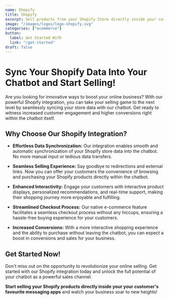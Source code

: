 ```yaml
---
name: Shopify
title: Shopify
excerpt: Sell products from your Shopify Store directly inside your customer's favourite messaging apps 
image: "/images/logos/logo-shopify.svg"
categories: ["ecommerce"]
button:
  label: Get Started With
  link: "/get-started"
draft: false
---
```


# **Sync Your Shopify Data Into Your Chatbot and Start Selling!**

Are you looking for innovative ways to boost your online business? With our powerful Shopify integration, you can take your selling game to the next level by seamlessly syncing your store data with our chatbot. Get ready to witness increased customer engagement and higher conversions right within the chatbot itself.

## **Why Choose Our Shopify Integration?**

- **Effortless Data Synchronization:** Our integration enables smooth and automatic synchronization of your Shopify store data into the chatbot. No more manual input or tedious data transfers.

- **Seamless Selling Experience:** Say goodbye to redirections and external links. Now you can offer your customers the convenience of browsing and purchasing your Shopify products directly within the chatbot.

- **Enhanced Interactivity:** Engage your customers with interactive product displays, personalized recommendations, and real-time support, making their shopping journey more enjoyable and fulfilling.

- **Streamlined Checkout Process:** Our native e-commerce feature facilitates a seamless checkout process without any hiccups, ensuring a hassle-free buying experience for your customers.

- **Increased Conversions:** With a more interactive shopping experience and the ability to purchase without leaving the chatbot, you can expect a boost in conversions and sales for your business.

## **Get Started Now!**

Don't miss out on the opportunity to revolutionize your online selling. Get started with our Shopify integration today and unlock the full potential of your chatbot as a powerful sales channel.

**Start selling your Shopify products directly inside your your customer's favourite messaging apps** and watch your business soar to new heights!